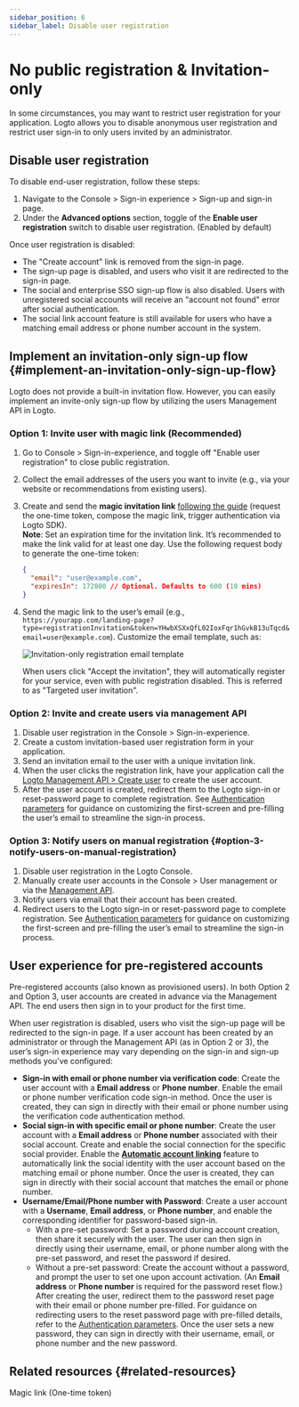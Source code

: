 ```yaml
---
sidebar_position: 6
sidebar_label: Disable user registration
---
```


# No public registration & Invitation-only

In some circumstances, you may want to restrict user registration for your application. Logto allows you to disable anonymous user registration and restrict user sign-in to only users invited by an administrator.

## Disable user registration

To disable end-user registration, follow these steps:

1. Navigate to the <CloudLink to="/sign-in-experience/sign-up-and-sign-in">Console > Sign-in experience > Sign-up and sign-in</CloudLink> page.
2. Under the **Advanced options** section, toggle of the **Enable user registration** switch to disable user registration. (Enabled by default)

Once user registration is disabled:

- The "Create account" link is removed from the sign-in page.
- The sign-up page is disabled, and users who visit it are redirected to the sign-in page.
- The social and enterprise SSO sign-up flow is also disabled. Users with unregistered social accounts will receive an "account not found" error after social authentication.
- The social link account feature is still available for users who have a matching email address or phone number account in the system.

## Implement an invitation-only sign-up flow \{#implement-an-invitation-only-sign-up-flow}

Logto does not provide a built-in invitation flow. However, you can easily implement an invite-only sign-up flow by utilizing the users Management API in Logto.

### Option 1: Invite user with magic link (Recommended)

1. Go to <CloudLink to="/sign-in-experience/sign-up-and-sign-in">Console > Sign-in-experience</CloudLink>, and toggle off "Enable user registration" to close public registration.
2. Collect the email addresses of the users you want to invite (e.g., via your website or recommendations from existing users).
3. Create and send the **magic invitation link** [following the guide](/end-user-flows/one-time-token#implementation-guide) (request the one-time token, compose the magic link, trigger authentication via Logto SDK).<br/>
   **Note**: Set an expiration time for the invitation link. It’s recommended to make the link valid for at least one day. Use the following request body to generate the one-time token:

   ```json
   {
     "email": "user@example.com",
     "expiresIn": 172800 // Optional. Defaults to 600 (10 mins)
   }
   ```

4. Send the magic link to the user’s email (e.g., `https://yourapp.com/landing-page?type=registrationInvitation&token=YHwbXSXxQfL02IoxFqr1hGvkB13uTqcd&email=user@example.com`). Customize the email template, such as:

   <img
     src="/img/assets/invitation-only-registration-email-template.png"
     alt="Invitation-only registration email template"
   />

   When users click "Accept the invitation", they will automatically register for your service, even with public registration disabled. This is referred to as "Targeted user invitation".

### Option 2: Invite and create users via management API

1. Disable user registration in the <CloudLink to="/sign-in-experience/sign-up-and-sign-in">Console > Sign-in-experience</CloudLink>.
2. Create a custom invitation-based user registration form in your application.
3. Send an invitation email to the user with a unique invitation link.
4. When the user clicks the registration link, have your application call the [Logto Management API > Create user](https://openapi.logto.io/operation/operation-createuser) to create the user account.
5. After the user account is created, redirect them to the Logto sign-in or reset-password page to complete registration. See [Authentication parameters](/end-user-flows/authentication-parameters/) for guidance on customizing the first-screen and pre-filling the user’s email to streamline the sign-in process.

### Option 3: Notify users on manual registration \{#option-3-notify-users-on-manual-registration}

1. Disable user registration in the Logto Console.
2. Manually create user accounts in the <CloudLink to="/users">Console > User management</CloudLink> or via the [Management API](https://openapi.logto.io/operation/operation-createuser).
3. Notify users via email that their account has been created.
4. Redirect users to the Logto sign-in or reset-password page to complete registration. See [Authentication parameters](/end-user-flows/authentication-parameters/) for guidance on customizing the first-screen and pre-filling the user’s email to streamline the sign-in process.

## User experience for pre-registered accounts

Pre-registered accounts (also known as provisioned users). In both Option 2 and Option 3, user accounts are created in advance via the Management API. The end users then sign in to your product for the first time.

When user registration is disabled, users who visit the sign-up page will be redirected to the sign-in page. If a user account has been created by an administrator or through the Management API (as in Option 2 or 3), the user’s sign-in experience may vary depending on the sign-in and sign-up methods you’ve configured:

- **Sign-in with email or phone number via verification code**: Create the user account with a **Email address** or **Phone number**. Enable the email or phone number verification code sign-in method. Once the user is created, they can sign in directly with their email or phone number using the verification code authentication method.
- **Social sign-in with specific email or phone number**: Create the user account with a **Email address** or **Phone number** associated with their social account. Create and enable the social connection for the specific social provider. Enable the [**Automatic account linking**](/end-user-flows/sign-up-and-sign-in/social-sign-in#account-linking) feature to automatically link the social identity with the user account based on the matching email or phone number. Once the user is created, they can sign in directly with their social account that matches the email or phone number.
- **Username/Email/Phone number with Password**: Create a user account with a **Username**, **Email address**, or **Phone number**, and enable the corresponding identifier for password-based sign-in.
  - With a pre-set password: Set a password during account creation, then share it securely with the user. The user can then sign in directly using their username, email, or phone number along with the pre-set password, and reset the password if desired.
  - Without a pre-set password: Create the account without a password, and prompt the user to set one upon account activation. (An **Email address** or **Phone number** is required for the password reset flow.) After creating the user, redirect them to the password reset page with their email or phone number pre-filled. For guidance on redirecting users to the reset password page with pre-filled details, refer to the [Authentication parameters](/end-user-flows/authentication-parameters/). Once the user sets a new password, they can sign in directly with their username, email, or phone number and the new password.

## Related resources \{#related-resources}

<Url href="/end-user-flows/one-time-token">Magic link (One-time token)</Url>

